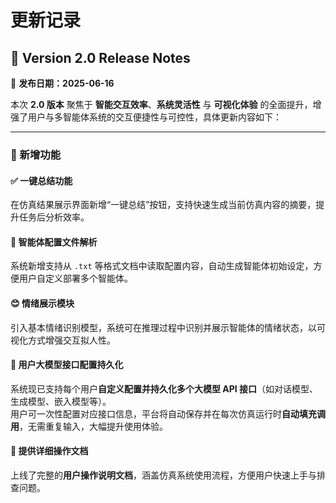 # 更新记录

## 📌 Version 2.0 Release Notes

📅 **发布日期：2025-06-16**

本次 **2.0 版本** 聚焦于 **智能交互效率**、**系统灵活性** 与 **可视化体验** 的全面提升，增强了用户与多智能体系统的交互便捷性与可控性，具体更新内容如下：

---

### 🚀 新增功能

#### ✅ 一键总结功能

在仿真结果展示界面新增“一键总结”按钮，支持快速生成当前仿真内容的摘要，提升任务后分析效率。

#### 📄 智能体配置文件解析

系统新增支持从 `.txt` 等格式文档中读取配置内容，自动生成智能体初始设定，方便用户自定义部署多个智能体。

#### 😊 情绪展示模块

引入基本情绪识别模型，系统可在推理过程中识别并展示智能体的情绪状态，以可视化方式增强交互拟人性。


#### 🔐 用户大模型接口配置持久化

系统现已支持每个用户**自定义配置并持久化多个大模型 API 接口**（如对话模型、生成模型、嵌入模型等）。  
用户可一次性配置对应接口信息，平台将自动保存并在每次仿真运行时**自动填充调用**，无需重复输入，大幅提升使用体验。

#### 📘 提供详细操作文档

上线了完整的**用户操作说明文档**，涵盖仿真系统使用流程，方便用户快速上手与排查问题。